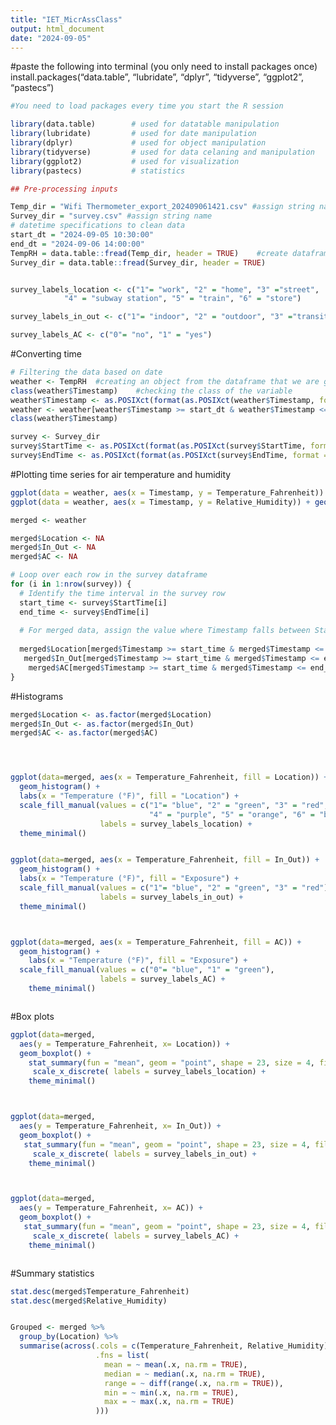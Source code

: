 ---
title: "IET_MicrAssClass"
output: html_document
date: "2024-09-05"
---

#paste the following into terminal (you only need to install packages once)
install.packages("data.table", "lubridate", "dplyr", "tidyverse", "ggplot2", "pastecs")

```{r}

#You need to load packages every time you start the R session

library(data.table)        # used for datatable manipulation
library(lubridate)         # used for date manipulation
library(dplyr)             # used for object manipulation
library(tidyverse)         # used for data celaning and manipulation
library(ggplot2)           # used for visualization
library(pastecs)           # statistics

```



```{r}
## Pre-processing inputs

Temp_dir = "Wifi Thermometer_export_202409061421.csv" #assign string name
Survey_dir = "survey.csv" #assign string name
# datetime specifications to clean data
start_dt = "2024-09-05 10:30:00"
end_dt = "2024-09-06 14:00:00"
TempRH = data.table::fread(Temp_dir, header = TRUE)    #create dataframe
Survey_dir = data.table::fread(Survey_dir, header = TRUE) 


survey_labels_location <- c("1"= "work", "2" = "home", "3" ="street",
            "4" = "subway station", "5" = "train", "6" = "store")

survey_labels_in_out <- c("1"= "indoor", "2" = "outdoor", "3" ="transit")

survey_labels_AC <- c("0"= "no", "1" = "yes")

```

#Converting time

```{r}
# Filtering the data based on date
weather <- TempRH  #creating an object from the dataframe that we are going to manipulate
class(weather$Timestamp)    #checking the class of the variable
weather$Timestamp <- as.POSIXct(format(as.POSIXct(weather$Timestamp, format = "%m/%d/%Y %H:%M"), "%Y-%m-%d %H:%M"), format = "%Y-%m-%d %H:%M")  #converting the timestamp column from "character" to date specific format that R recognizes
weather <- weather[weather$Timestamp >= start_dt & weather$Timestamp <= end_dt, ]   #filtering data to specific time window of interest
class(weather$Timestamp) 

survey <- Survey_dir
survey$StartTime <- as.POSIXct(format(as.POSIXct(survey$StartTime, format = "%m/%d/%Y %H:%M"), "%Y-%m-%d %H:%M"), format = "%Y-%m-%d %H:%M") 
survey$EndTime <- as.POSIXct(format(as.POSIXct(survey$EndTime, format = "%m/%d/%Y %H:%M"), "%Y-%m-%d %H:%M"), format = "%Y-%m-%d %H:%M") 


```



#Plotting time series for air temperature and humidity
```{r}


ggplot(data = weather, aes(x = Timestamp, y = Temperature_Fahrenheit)) + geom_point() + theme_classic()  #plotting time series for air temperature
ggplot(data = weather, aes(x = Timestamp, y = Relative_Humidity)) + geom_point() + theme_classic()  #plotting time series for relative humidity

```
```{r}

merged <- weather

merged$Location <- NA
merged$In_Out <- NA
merged$AC <- NA

# Loop over each row in the survey dataframe
for (i in 1:nrow(survey)) {
  # Identify the time interval in the survey row
  start_time <- survey$StartTime[i]
  end_time <- survey$EndTime[i]
  
  # For merged data, assign the value where Timestamp falls between StartTime and EndTime
 
  merged$Location[merged$Timestamp >= start_time & merged$Timestamp <= end_time] <- survey$Location[i]
   merged$In_Out[merged$Timestamp >= start_time & merged$Timestamp <= end_time] <- survey$In_Out[i]
    merged$AC[merged$Timestamp >= start_time & merged$Timestamp <= end_time] <- survey$AC[i]
}
```



#Histograms

```{r}

merged$Location <- as.factor(merged$Location)
merged$In_Out <- as.factor(merged$In_Out)
merged$AC <- as.factor(merged$AC)




ggplot(data=merged, aes(x = Temperature_Fahrenheit, fill = Location)) +
  geom_histogram() + 
  labs(x = "Temperature (°F)", fill = "Location") +
  scale_fill_manual(values = c("1"= "blue", "2" = "green", "3" = "red", 
                               "4" = "purple", "5" = "orange", "6" = "brown"), 
                    labels = survey_labels_location) +
  theme_minimal()


ggplot(data=merged, aes(x = Temperature_Fahrenheit, fill = In_Out)) +
  geom_histogram() + 
  labs(x = "Temperature (°F)", fill = "Exposure") +
  scale_fill_manual(values = c("1"= "blue", "2" = "green", "3" = "red"), 
                    labels = survey_labels_in_out) +
  theme_minimal()



ggplot(data=merged, aes(x = Temperature_Fahrenheit, fill = AC)) +
  geom_histogram() + 
    labs(x = "Temperature (°F)", fill = "Exposure") +
  scale_fill_manual(values = c("0"= "blue", "1" = "green"), 
                    labels = survey_labels_AC) +
    theme_minimal()



```


#Box plots


```{r}


ggplot(data=merged,
  aes(y = Temperature_Fahrenheit, x= Location)) +
  geom_boxplot() +
    stat_summary(fun = "mean", geom = "point", shape = 23, size = 4, fill = "white") +
     scale_x_discrete( labels = survey_labels_location) +
    theme_minimal()



ggplot(data=merged,
  aes(y = Temperature_Fahrenheit, x= In_Out)) +
  geom_boxplot() +
   stat_summary(fun = "mean", geom = "point", shape = 23, size = 4, fill = "white") +
     scale_x_discrete( labels = survey_labels_in_out) +
    theme_minimal()



ggplot(data=merged,
  aes(y = Temperature_Fahrenheit, x= AC)) +
  geom_boxplot() +
   stat_summary(fun = "mean", geom = "point", shape = 23, size = 4, fill = "white") +
     scale_x_discrete( labels = survey_labels_AC) +
    theme_minimal()



```


#Summary statistics

```{r}


stat.desc(merged$Temperature_Fahrenheit)
stat.desc(merged$Relative_Humidity)


Grouped <- merged %>%
  group_by(Location) %>%
  summarise(across(.cols = c(Temperature_Fahrenheit, Relative_Humidity), 
                   .fns = list(
                     mean = ~ mean(.x, na.rm = TRUE),
                     median = ~ median(.x, na.rm = TRUE),
                     range = ~ diff(range(.x, na.rm = TRUE)),
                     min = ~ min(.x, na.rm = TRUE),
                     max = ~ max(.x, na.rm = TRUE)
                   )))





```






